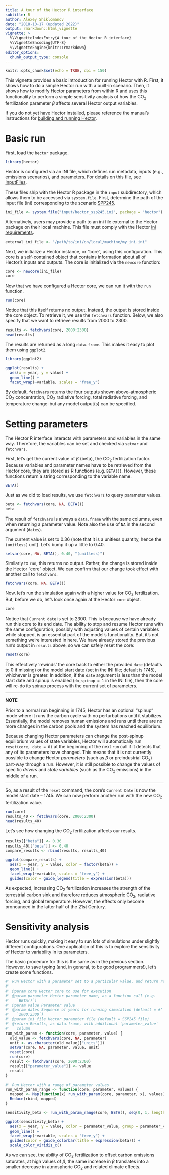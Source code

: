 ```yaml
---
title: A tour of the Hector R interface
subtitle: R
author: Alexey Shiklomanov
date: "2018-10-17 (updated 2022)"
output: rmarkdown::html_vignette
vignette: >
  %\VignetteIndexEntry{A tour of the Hector R interface}
  %\VignetteEncoding{UTF-8}
  %\VignetteEngine{knitr::rmarkdown}
editor_options: 
  chunk_output_type: console
---
```


```r
knitr::opts_chunk$set(echo = TRUE, dpi = 150)
```

This vignette provides a basic introduction for running Hector with R.
First, it shows how to do a simple Hector run with a built-in scenario.
Then, it shows how to modify Hector parameters from within R and uses this 
functionality to perform a simple sensitivity analysis of how the CO$_2$ 
fertilization parameter $\beta$ affects several Hector output variables.

If you do not yet have Hector installed, please reference the manual's 
instructions for [building and running Hector](BuildHector.html). 

# Basic run

First, load the `hector` package.

```r
library(hector) 
```

Hector is configured via an INI file, which defines run metadata, inputs 
(e.g., emissions scenarios), and parameters.
For details on this file, see [InputFiles](InputFiles.html).

These files ship with the Hector R package in the `input` subdirectory, 
which allows them to be accessed via `system.file`.
First, determine the path of the input file (ini) corresponding to the 
scenario [SPP245](https://en.wikipedia.org/wiki/Shared_Socioeconomic_Pathways).

```r
ini_file <- system.file("input/hector_ssp245.ini", package = "hector") 
```

Alternatively, users may provide a path to an ini file external to the Hector 
package on their local machine. This file must comply with the Hector [ini requirements](InputFiles.html). 

```r
external_ini_file <- "/path/to/ini/on/local/machine/my_ini.ini"
```

Next, we initialize a Hector instance, or "core", using this configuration.
This core is a self-contained object that contains information about all of Hector's inputs and outputs.
The core is initialized via the `newcore` function:

```r
core <- newcore(ini_file)
core 
```

Now that we have configured a Hector core, we can run it with the `run` function.

```r
run(core) 
```

Notice that this itself returns no output.
Instead, the output is stored inside the core object.
To retrieve it, we use the `fetchvars` function.
Below, we also specify that we want to retrieve results from 2000 to 2300.

```r
results <- fetchvars(core, 2000:2300)
head(results) 
```

The results are returned as a long `data.frame`.
This makes it easy to plot them using `ggplot2`.

```r
library(ggplot2)

ggplot(results) +
  aes(x = year, y = value) +
  geom_line() +
  facet_wrap(~variable, scales = "free_y")
```

By default, `fetchvars` returns the four outputs shown above--atmospheric
CO$_2$ concentration, CO$_2$ radiative forcing, total radiative forcing, and 
temperature change--but any model output(s) can be specified.

# Setting parameters

The Hector R interface interacts with parameters and variables in the same way.
Therefore, the variables can be set and checked via `setvar` and `fetchvars`.

First, let's get the current value of $\beta$ (beta), the CO$_2$ fertilization factor.
Because variables and parameter names have to be retrieved from the Hector core, 
they are stored as R functions (e.g. `BETA()`).
However, these functions return a string corresponding to the variable name.

```r
BETA()
```

Just as we did to load results, we use `fetchvars` to query parameter values.

```r
beta <- fetchvars(core, NA, BETA())
beta 
```

The result of `fetchvars` is always a `data.frame` with the same columns, even when returning a parameter value.
Note also the use of `NA` in the second argument (`dates`).

The current value is set to 0.36 (note that it is a unitless quantity, hence the `(unitless)` unit).
Let's bump it up a little to 0.40.

```r
setvar(core, NA, BETA(), 0.40, "(unitless)") 
```

Similarly to `run`, this returns no output.
Rather, the change is stored inside the Hector "core" object.
We can confirm that our change took effect with another call to `fetchvars`.

```r
fetchvars(core, NA, BETA()) 
```

Now, let's run the simulation again with a higher value for CO$_2$ fertilization.
But, before we do, let's look once again at the Hector `core` object.

```r
core
```

Notice that `Current date` is set to 2300.
This is because we have already run this core to its end date.
The ability to stop and resume Hector runs with the same configuration, possibly with adjusting values of certain variables while stopped, is an essential part of the model's functionality.
But, it's not something we're interested in here.
We have already stored the previous run's output in `results` above, so we can safely reset the core:

```r
reset(core)
```

This effectively 'rewinds' the core back to either the provided `date` 
(defaults to 0 if missing) or the model start date (set in the INI file; 
default is 1745), whichever is greater.
In addition, if the `date` argument is less than the model start date and spinup 
is enabled (`do_spinup = 1` in the INI file), then the core will re-do its 
spinup process with the current set of parameters.

***
**NOTE**

Prior to a normal run beginning in 1745, Hector has an optional "spinup" mode where it runs the carbon cycle with no perturbations until it stabilizes. Essentially, the model removes human emissions and runs until there are no more changes in the carbon pools and the system has reached equilibrium. 

Because changing Hector parameters can change the post-spinup equilibrium values of state variables, Hector will automatically run `reset(core, date = 0)` at the beginning of the next `run` call if it detects that any of its parameters have changed.
This means that it is not currently possible to change Hector _parameters_ (such as $\beta$ or preindustrial CO~2~) part-way through a run.
However, it is still possible to change the values of specific _drivers_ and _state variables_ (such as the CO~2~ emissions) in the middle of a run.

***

So, as a result of the `reset` command, the core's `Current Date` is now the model start date -- 1745.
We can now perform another run with the new CO$_2$ fertilization value.

```r
run(core)
results_40 <- fetchvars(core, 2000:2300)
head(results_40) 
```

Let's see how changing the CO$_2$ fertilization affects our results.

```r
results[["beta"]] <- 0.36
results_40[["beta"]] <- 0.40
compare_results <- rbind(results, results_40)

ggplot(compare_results) +
  aes(x = year, y = value, color = factor(beta)) +
  geom_line() +
  facet_wrap(~variable, scales = "free_y") +
  guides(color = guide_legend(title = expression(beta)))
```

As expected, increasing CO$_2$ fertilization increases the strength of the terrestrial carbon sink and therefore reduces atmospheric CO$_2$, radiative forcing, and global temperature.
However, the effects only become pronounced in the latter half of the 21st Century.


# Sensitivity analysis

Hector runs quickly, making it easy to run lots of simulations under slightly different configurations.
One application of this is to explore the sensitivity of Hector to variability in its parameters.

The basic procedure for this is the same as in the previous section.
However, to save typing (and, in general, to be good programmers!), let's create some functions.

```r
#' Run Hector with a parameter set to a particular value, and return results 
#'
#' @param core Hector core to use for execution
#' @param parameter Hector parameter name, as a function call (e.g.
#'   `BETA()`)
#' @param value Parameter value
#' @param dates Sequence of years for running simulation (default = #'
#'   `2000:2300`)
#' @param ini_file Hector parameter file (default = SSP245 file)
#' @return Results, as data.frame, with additional `parameter_value`
#'   column
run_with_param <- function(core, parameter, value) {
  old_value <- fetchvars(core, NA, parameter)
  unit <- as.character(old_value[["units"]])
  setvar(core, NA, parameter, value, unit)
  reset(core)
  run(core)
  result <- fetchvars(core, 2000:2300)
  result[["parameter_value"]] <- value
  result
}

#' Run Hector with a range of parameter values
run_with_param_range <- function(core, parameter, values) {
  mapped <- Map(function(x) run_with_param(core, parameter, x), values)
  Reduce(rbind, mapped)
}

sensitivity_beta <- run_with_param_range(core, BETA(), seq(0, 1, length.out = 5))

ggplot(sensitivity_beta) +
  aes(x = year, y = value, color = parameter_value, group = parameter_value) +
  geom_line() +
  facet_wrap(~variable, scales = "free_y") +
  guides(color = guide_colorbar(title = expression(beta))) +
  scale_color_viridis_c() 
```

As we can see, the ability of CO$_2$ fertilization to offset carbon emissions saturates, at high values of $\beta$, the same increase in $\beta$ translates into a smaller decrease in atmospheric CO$_2$ and related climate effects.
